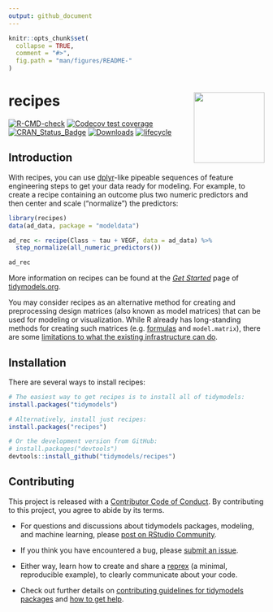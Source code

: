 ```yaml
---
output: github_document
---
```


```r
knitr::opts_chunk$set(
  collapse = TRUE,
  comment = "#>",
  fig.path = "man/figures/README-"
)
```

# recipes <a href='https://recipes.tidymodels.org'><img src='man/figures/logo.png' align="right" height="139" /></a>

[![R-CMD-check](https://github.com/tidymodels/recipes/workflows/R-CMD-check/badge.svg)](https://github.com/tidymodels/recipes/actions)
[![Codecov test coverage](https://codecov.io/gh/tidymodels/recipes/branch/main/graph/badge.svg)](https://app.codecov.io/gh/tidymodels/recipes?branch=main)
[![CRAN_Status_Badge](https://www.r-pkg.org/badges/version/recipes)](https://CRAN.R-project.org/package=recipes)
[![Downloads](https://cranlogs.r-pkg.org/badges/recipes)](https://CRAN.R-project.org/package=recipes)
[![lifecycle](https://img.shields.io/badge/lifecycle-stable-brightgreen.svg)](https://lifecycle.r-lib.org/articles/stages.html)

## Introduction

With recipes, you can use [dplyr](https://dplyr.tidyverse.org/)-like pipeable sequences of feature engineering steps to get your data ready for modeling. For example, to create a recipe containing an outcome plus two numeric predictors and then center and scale ("normalize") the predictors:

```r
library(recipes)
data(ad_data, package = "modeldata")

ad_rec <- recipe(Class ~ tau + VEGF, data = ad_data) %>%
  step_normalize(all_numeric_predictors())

ad_rec
```

More information on recipes can be found at the [_Get Started_](https://www.tidymodels.org/start/recipes/) page of [tidymodels.org](https://www.tidymodels.org). 

You may consider recipes as an alternative method for creating and preprocessing design matrices (also known as model matrices) that can be used for modeling or visualization. While R already has long-standing methods for creating such matrices (e.g. [formulas](https://rviews.rstudio.com/2017/02/01/the-r-formula-method-the-good-parts/) and `model.matrix`), there are some [limitations to what the existing infrastructure can do](https://rviews.rstudio.com/2017/03/01/the-r-formula-method-the-bad-parts/). 

## Installation

There are several ways to install recipes:

```r
# The easiest way to get recipes is to install all of tidymodels:
install.packages("tidymodels")

# Alternatively, install just recipes:
install.packages("recipes")

# Or the development version from GitHub:
# install.packages("devtools")
devtools::install_github("tidymodels/recipes")
```

## Contributing

This project is released with a [Contributor Code of Conduct](https://contributor-covenant.org/version/2/0/CODE_OF_CONDUCT.html). By contributing to this project, you agree to abide by its terms.

- For questions and discussions about tidymodels packages, modeling, and machine learning, please [post on RStudio Community](https://community.rstudio.com/c/ml/15).

- If you think you have encountered a bug, please [submit an issue](https://github.com/tidymodels/recipes/issues).

- Either way, learn how to create and share a [reprex](https://reprex.tidyverse.org/articles/articles/learn-reprex.html) (a minimal, reproducible example), to clearly communicate about your code.

- Check out further details on [contributing guidelines for tidymodels packages](https://www.tidymodels.org/contribute/) and [how to get help](https://www.tidymodels.org/help/).
